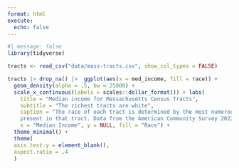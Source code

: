 ```yaml
---
format: html
execute:
  echo: false
---
```


```r
#| message: false
library(tidyverse)
```

```r
tracts <- read_csv("data/mass-tracts.csv", show_col_types = FALSE)

```

```r
tracts |> drop_na() |>  ggplot(aes(x = med_income, fill = race)) + 
  geom_density(alpha = .5, bw = 25000) + 
  scale_x_continuous(labels = scales::dollar_format()) + labs(
    title = "Median income for Massachusetts Census Tracts", 
    subtitle = "The richest tracts are white",
    caption = "The race of each tract is determined by the most numerous racial group
    present in that tract. Data from the American Community Survey 2022.", 
    x = "Median Income", y = NULL, fill = "Race") + 
  theme_minimal() + 
  theme(
  axis.text.y = element_blank(), 
  aspect.ratio = .4
  )
```

